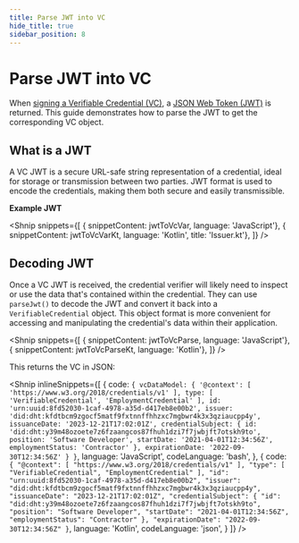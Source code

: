 ```yaml
---
title: Parse JWT into VC
hide_title: true
sidebar_position: 8
---
```





<LanguageSwitcher languages="JavaScript, Kotlin" />

# Parse JWT into VC

When [signing a Verifiable Credential (VC)](/docs/web5/build/verifiable-credentials/vc-issuance#sign-vc), a [JSON Web Token (JWT)](https://jwt.io/) is returned.
This guide demonstrates how to parse the JWT to get the corresponding VC object.

## What is a JWT
A VC JWT is a secure URL-safe string representation of a credential, ideal for storage or transmission between two parties.
JWT format is used to encode the credentials, making them both secure and easily transmissible.

**Example JWT**

<Shnip
  snippets={[
    { snippetContent: jwtToVcVar, language: 'JavaScript'},
    { snippetContent: jwtToVcVarKt, language: 'Kotlin', title: 'Issuer.kt'},
    ]}
/>


## Decoding JWT

Once a VC JWT is received, the credential verifier will likely need to inspect or use the data that's contained within the credential.
They can use `parseJwt()` to decode the JWT and convert it back into a `VerifiableCredential` object.
This object format is more convenient for accessing and manipulating the credential's data within their application.

<Shnip
  snippets={[
    { snippetContent: jwtToVcParse, language: 'JavaScript'},
    { snippetContent: jwtToVcParseKt, language: 'Kotlin'},
    ]}
/>

This returns the VC in JSON:

<Shnip
  inlineSnippets={[
    {
      code: `
{
  vcDataModel: {
    '@context': [ 'https://www.w3.org/2018/credentials/v1' ],
    type: [ 'VerifiableCredential', 'EmploymentCredential' ],
    id: 'urn:uuid:8fd52030-1caf-4978-a35d-d417eb8e00b2',
    issuer: 'did:dht:kfdtbcm9zgocf5matf9fxtnnffhhzxc7mgbwr4k3x3qziaucpp4y',
    issuanceDate: '2023-12-21T17:02:01Z',
    credentialSubject: {
      id: 'did:dht:y39m48ozoete7z6fzaangcos87fhuh1dzi7f7jwbjft7otskh9to',
      position: 'Software Developer',
      startDate: '2021-04-01T12:34:56Z',
      employmentStatus: 'Contractor'
    },
    expirationDate: '2022-09-30T12:34:56Z'
  }
}
      `,
      language: 'JavaScript',
      codeLanguage: 'bash',
    },
    {
      code: `
{
  "@context": [
    "https://www.w3.org/2018/credentials/v1"
  ],
  "type": [
    "VerifiableCredential",
    "EmploymentCredential"
  ],
  "id": "urn:uuid:8fd52030-1caf-4978-a35d-d417eb8e00b2",
  "issuer": "did:dht:kfdtbcm9zgocf5matf9fxtnnffhhzxc7mgbwr4k3x3qziaucpp4y",
  "issuanceDate": "2023-12-21T17:02:01Z",
  "credentialSubject": {
    "id": "did:dht:y39m48ozoete7z6fzaangcos87fhuh1dzi7f7jwbjft7otskh9to",
    "position": "Software Developer",
    "startDate": "2021-04-01T12:34:56Z",
    "employmentStatus": "Contractor"
  },
  "expirationDate": "2022-09-30T12:34:56Z"
}
      `,
      language: 'Kotlin', 
      codeLanguage: 'json',
    }
  ]}
/>
